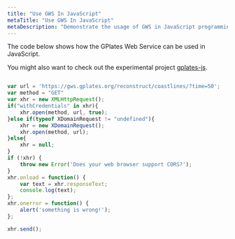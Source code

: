 ```yaml
---
title: "Use GWS In JavaScript"
metaTitle: "Use GWS In JavaScript"
metaDescription: "Demonstrate the usage of GWS in JavaScript programming language."
---
```


The code below shows how the GPlates Web Service can be used in JavaScript.

You might also want to check out the experimental project [gplates-js](https://github.com/michaelchin/gplates-js#readme).

```javascript

var url = 'https://gws.gplates.org/reconstruct/coastlines/?time=50';
var method = "GET"      
var xhr = new XMLHttpRequest();
if("withCredentials" in xhr){
    xhr.open(method, url, true);
}else if(typeof XDomainRequest != "undefined"){
    xhr = new XDomainRequest();
    xhr.open(method, url);
}else{
    xhr = null;
}
if (!xhr) {
    throw new Error('Does your web browser support CORS?');
}
xhr.onload = function() {
    var text = xhr.responseText;
    console.log(text);
};
xhr.onerror = function() {
    alert('something is wrong!');
};

xhr.send();

```